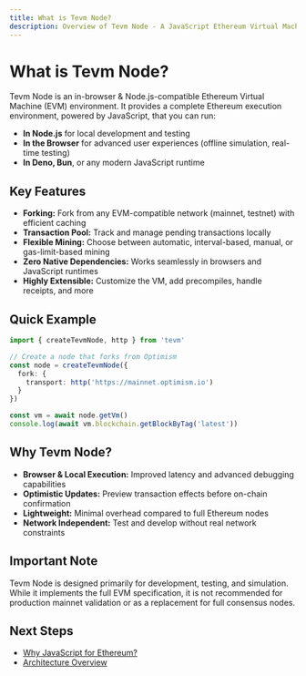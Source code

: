 ```yaml
---
title: What is Tevm Node?
description: Overview of Tevm Node - A JavaScript Ethereum Virtual Machine
---
```


# What is Tevm Node?

Tevm Node is an in-browser & Node.js-compatible Ethereum Virtual Machine (EVM) environment. It provides a complete Ethereum execution environment, powered by JavaScript, that you can run:

- **In Node.js** for local development and testing
- **In the Browser** for advanced user experiences (offline simulation, real-time testing)
- **In Deno, Bun**, or any modern JavaScript runtime

## Key Features

- **Forking:** Fork from any EVM-compatible network (mainnet, testnet) with efficient caching
- **Transaction Pool:** Track and manage pending transactions locally
- **Flexible Mining:** Choose between automatic, interval-based, manual, or gas-limit-based mining
- **Zero Native Dependencies:** Works seamlessly in browsers and JavaScript runtimes
- **Highly Extensible:** Customize the VM, add precompiles, handle receipts, and more

## Quick Example

```ts
import { createTevmNode, http } from 'tevm'

// Create a node that forks from Optimism
const node = createTevmNode({
  fork: {
    transport: http('https://mainnet.optimism.io')
  }
})

const vm = await node.getVm()
console.log(await vm.blockchain.getBlockByTag('latest'))
```

## Why Tevm Node?

- **Browser & Local Execution:** Improved latency and advanced debugging capabilities
- **Optimistic Updates:** Preview transaction effects before on-chain confirmation
- **Lightweight:** Minimal overhead compared to full Ethereum nodes
- **Network Independent:** Test and develop without real network constraints

## Important Note

Tevm Node is designed primarily for development, testing, and simulation. While it implements the full EVM specification, it is not recommended for production mainnet validation or as a replacement for full consensus nodes.

## Next Steps

- [Why JavaScript for Ethereum?](./why-run-ethereum-in-js)
- [Architecture Overview](./architecture-overview)